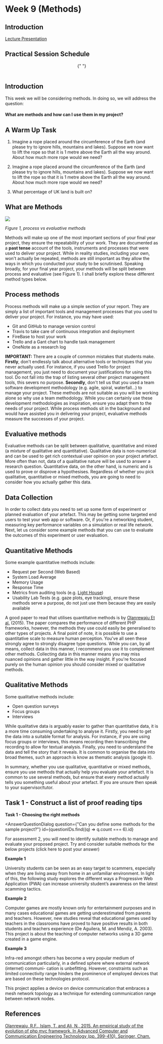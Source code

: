 

# Week 9 (Methods)

## Introduction

<a href="https://firebasestorage.googleapis.com/v0/b/computing-notes/o/presentations%2Fweek-9.pptx?alt=media&token=5e098836-c73e-4efc-80be-44a18494c01a">


Lecture Presentation

</a>


## Practical Session Schedule

<center>
  <SessionSchedule
    sc={[
      { time: "0 - 10", activity: "Students: Arrive" },
      { time: "10 - 20", activity: "Tutor: Recaps the notes" },
      {
        time: "20 - 50",
        activity: "Students: Complete Task 1",
      },
      {
        time: "50 - 60",
        activity: "Tutor: Summarises Task 1 outcomes",
      },
    ]}
  />{" "}
</center>
<br />

## Introduction

This week we will be considering methods. In doing so, we will address the question:

#### What are methods and how can I use them in my project?

## A Warm Up Task 

1. Imagine a rope placed around the circumference of the Earth (and please try to ignore hills, mountains and lakes). Suppose we now want to lift the rope so that it is 1 metre above the Earth all the way around. About how much more rope would we need?

1. Imagine a rope placed around the circumference of the Earth (and please try to ignore hills, mountains and lakes). Suppose we now want to lift the rope so that it is 1 metre above the Earth all the way around. About how much more rope would we need?

1. What percentage of UK land is built on?




## What are Methods

![](https://firebasestorage.googleapis.com/v0/b/computing-notes/o/images%2Fdifferent_methods.6ac34a98.png?alt=media&token=eda8557a-94f8-4071-ad51-6425c911a676)

<em>Figure 1, process vs evaluative methods </em>

Methods will make up one of the most important sections of your final year project, they ensure the repeatability of your work. They are documented as a **past tense** account of the tools, instruments and processes that were used to deliver your project. While in reality studies, including your own, won't actually be repeated, methods are still important as they allow the ways in which you conducted your study to be scrutinised. Speaking broadly, for your final year project, your methods will be split between process and evaluative (see Figure 1). I shall briefly explore these different method types below.

## Process methods

Process methods will make up a simple section of your report. They are simply a list of important tools and management processes that you used to deliver your project. For instance, you may have used:

- Git and GitHub to manage version control
- Travis to take care of continuous integration and deployment
- FireBase to host your work
- Trello and a Gant chart to handle task management
- OneNote as a research log

**IMPORTANT:** There are a couple of common mistakes that students make. **Firstly**, don't endlessly talk about alternative tools or techniques that you never actually used. For instance, if you used Trello for project management, you just need to document your justifications for using this tool. Do not fall into the trap of listing several other project management tools, this severs no purpose. **Secondly**, don't tell us that you used a team software development methodology (e.g. agile, spiral, waterfall...) to manage your project. These methods are not suitable as you will be working alone so why use a team methodology. While you can certainly use these development methodologies as inspiration, ensure you adapt them to the needs of your project. While process methods sit in the background and would have assisted you in delivering your project, evaluative methods measure the successes of your project.

## Evaluative methods

Evaluative methods can be split between qualitative, quantitative and mixed (a mixture of qualitative and quantitative). Qualitative data is non-numerical and can be used to get rich contextual user opinion on your project artefact. More often than not, data of a qualitative nature will be used to answer a research question. Quantitative data, on the other hand, is numeric and is used to prove or disprove a hypothesises. Regardless of whether you pick qualitative, quantitative or mixed methods, you are going to need to consider how you actually gather this data.

## Data Collection

In order to collect data you need to set up some form of experiment or planned evaluation of your artefact. This may be getting some targeted end users to test your web app or software. Or, if you're a networking student, measuring key performance variables on a simulation or real life network. Next, let us consider some example methods that you can use to evaluate the outcomes of this experiment or user evaluation.

## Quantitative Methods

Some example quantitative methods include:

- Request per Second (Web Based)
- System Load Average
- Memory Usage
- Response Time
- Metrics from auditing tools (e.g. [Light House](https://developers.google.com/web/ilt/pwa/lab-auditing-with-lighthouse))
- Usability Lab Tests (e.g. gaze plots, eye tracking), ensure these methods serve a purpose, do not just use them because they are easily available

A good paper to read that utilises quantitative methods is by [Olanrewaju Et al.](https://www.researchgate.net/publication/312737643_An_Empirical_Study_of_the_Evolution_of_PHP_MVC_Framework) (2015). The paper compares the performance of different PHP frameworks, however, the methods they use could easily be generalised to other types of projects. A final point of note, it is possible to use a quantitative scale to measure human perception. You've all seen these strongly agree to strongly disagree type questions. While you can, by all means, collect data in this manner, I recommend you use it to complement other methods. Collecting data in this manner means you may miss nuanced opinions and gather little in the way insight. If you're focused purely on the human opinion you should consider mixed or qualitative methods.

## Qualitative Methods

Some qualitative methods include:

- Open question surveys
- Focus groups
- Interviews

While qualitative data is arguably easier to gather than quantitative data, it is a more time consuming undertaking to analyse it. Firstly, you need to get the data into a suitable format for analysis. For instance, if you are using focus groups or interviews, this means recording then transcribing the recording to allow for textual analysis. Finally, you need to understand the data and tell the story that it reveals. It is common to organise the data into broad themes, such an approach is know as thematic analysis (google it).

In summary, whether you use qualitative, quantitative or mixed methods, ensure you use methods that actually help you evaluate your artefact. It is common to use several methods, but ensure that every method actually tells you something useful about your artefact. If you are unsure then speak to your supervisor/tutor.

## Task 1 - Construct a list of proof reading tips

<MuiAlert severity="success">
  <AlertTitle>
    <strong> Task 1  - Choosing the right methods </strong>
  </AlertTitle>


<AnswerQuestionDialog
  question={"Can you define some methods for the sample project?"}
  id={questionIDs.find((q) => q.count === 6).id}
>
 For assessment 2, you will need to identify suitable methods to manage and evaluate your proposed project. Try and consider suitable methods for the below projects (click here to post your answer)


</AnswerQuestionDialog>


**Example 1**

University students can be seen as an easy target to scammers, especially when they are living away from home in an unfamiliar environment. In light of this, the following study explores the different ways a Progressive Web Application (PWA) can increase university student’s awareness on the latest scamming tactics.

**Example 2**

Computer games are mostly known only for entertainment purposes and in many cases educational games are getting underestimated from parents and teachers. However, new studies reveal that educational games used by teachers in the classrooms have proved to have positive results in both students and teachers experience (De Aguilera, M. and Mendiz, A. 2003). This project is about the teaching of computer networks using a 3D game created in a game engine.

**Example 3**

Infra-red amongst others has become a very popular medium of communication particularly, in a defined sphere where external network (internet) communi- cation is unbefitting. However, constraints such as limited connectivity range hinders the prominence of employed devices that are based on these technologies protocol.

This project applies a device on device communication that embraces a mesh network topology as a technique for extending communication range between network nodes.

</MuiAlert>


## References

[Olanrewaju, R.F., Islam, T. and Ali, N., 2015. An empirical study of the evolution of php mvc framework. In Advanced Computer and Communication Engineering Technology (pp. 399-410). Springer, Cham.](https://www.researchgate.net/publication/312737643_An_Empirical_Study_of_the_Evolution_of_PHP_MVC_Framework)
